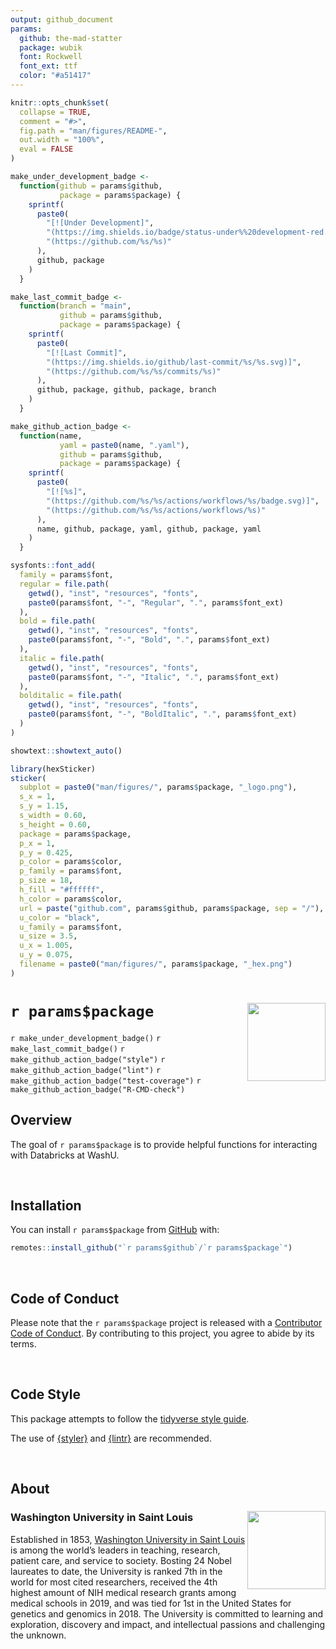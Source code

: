 ```yaml
---
output: github_document
params:
  github: the-mad-statter
  package: wubik
  font: Rockwell
  font_ext: ttf
  color: "#a51417"
---
```


<!-- README.md is generated from README.Rmd. Please edit that file -->

```r
knitr::opts_chunk$set(
  collapse = TRUE,
  comment = "#>",
  fig.path = "man/figures/README-",
  out.width = "100%",
  eval = FALSE
)

make_under_development_badge <-
  function(github = params$github,
           package = params$package) {
    sprintf(
      paste0(
        "[![Under Development]",
        "(https://img.shields.io/badge/status-under%%20development-red.svg)]",
        "(https://github.com/%s/%s)"
      ),
      github, package
    )
  }

make_last_commit_badge <-
  function(branch = "main",
           github = params$github,
           package = params$package) {
    sprintf(
      paste0(
        "[![Last Commit]",
        "(https://img.shields.io/github/last-commit/%s/%s.svg)]",
        "(https://github.com/%s/%s/commits/%s)"
      ),
      github, package, github, package, branch
    )
  }

make_github_action_badge <-
  function(name,
           yaml = paste0(name, ".yaml"),
           github = params$github,
           package = params$package) {
    sprintf(
      paste0(
        "[![%s]",
        "(https://github.com/%s/%s/actions/workflows/%s/badge.svg)]",
        "(https://github.com/%s/%s/actions/workflows/%s)"
      ),
      name, github, package, yaml, github, package, yaml
    )
  }
```

```r
sysfonts::font_add(
  family = params$font,
  regular = file.path(
    getwd(), "inst", "resources", "fonts",
    paste0(params$font, "-", "Regular", ".", params$font_ext)
  ),
  bold = file.path(
    getwd(), "inst", "resources", "fonts",
    paste0(params$font, "-", "Bold", ".", params$font_ext)
  ),
  italic = file.path(
    getwd(), "inst", "resources", "fonts",
    paste0(params$font, "-", "Italic", ".", params$font_ext)
  ),
  bolditalic = file.path(
    getwd(), "inst", "resources", "fonts",
    paste0(params$font, "-", "BoldItalic", ".", params$font_ext)
  )
)

showtext::showtext_auto()

library(hexSticker)
sticker(
  subplot = paste0("man/figures/", params$package, "_logo.png"),
  s_x = 1,
  s_y = 1.15,
  s_width = 0.60,
  s_height = 0.60,
  package = params$package,
  p_x = 1,
  p_y = 0.425,
  p_color = params$color,
  p_family = params$font,
  p_size = 18,
  h_fill = "#ffffff",
  h_color = params$color,
  url = paste("github.com", params$github, params$package, sep = "/"),
  u_color = "black",
  u_family = params$font,
  u_size = 3.5,
  u_x = 1.005,
  u_y = 0.075,
  filename = paste0("man/figures/", params$package, "_hex.png")
)
```

# `r params$package` <img src="man/figures/`r params$package`_hex.png" align="right" width="125px" />

<!-- badges: start -->
`r make_under_development_badge()`
`r make_last_commit_badge()`
`r make_github_action_badge("style")`
`r make_github_action_badge("lint")`
`r make_github_action_badge("test-coverage")`
`r make_github_action_badge("R-CMD-check")`
<!-- badges: end -->

## Overview

The goal of ``r params$package`` is to provide helpful functions for interacting with Databricks at WashU.

<br />

## Installation

You can install ``r params$package`` from [GitHub](https://github.com/`r params$github`/`r params$package`) with:

```r
remotes::install_github("`r params$github`/`r params$package`")
```

<br />

## Code of Conduct

Please note that the `r params$package` project is released with a [Contributor Code of Conduct](https://contributor-covenant.org/version/2/0/CODE_OF_CONDUCT.html). By contributing to this project, you agree to abide by its terms.

<br />

## Code Style

This package attempts to follow the [tidyverse style guide](https://style.tidyverse.org/index.html).

The use of [{styler}](https://github.com/r-lib/styler) and [{lintr}](https://github.com/r-lib/lintr) are recommended.

<br />

## About

### Washington University in Saint Louis <img src="man/figures/brookings_seal.png" align="right" width="125px"/>

Established in 1853, [Washington University in Saint Louis](https://www.wustl.edu) is among the world's leaders in teaching, research, patient care, and service to society. Bosting 24 Nobel laureates to date, the University is ranked 7th in the world for most cited researchers, received the 4th highest amount of NIH medical research grants among medical schools in 2019, and was tied for 1st in the United States for genetics and genomics in 2018. The University is committed to learning and exploration, discovery and impact, and intellectual passions and challenging the unknown.
